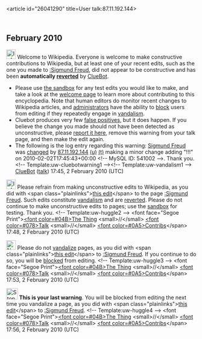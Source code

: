 <article id="26041290" title=User talk:87.11.192.144>
	<talkpage id="26041290" title="User talk:87.11.192.144">


== February 2010 ==
[[Image:Information.svg|left|25px]] Welcome to Wikipedia. Everyone is welcome to make constructive contributions to Wikipedia, but at least one of your recent edits, such as the one you made to [[:Sigmund Freud]], did not appear to be constructive and has been '''automatically [[Help:Reverting|reverted]]''' by [[User:ClueBot|ClueBot]]. 
* Please use [[Wikipedia:Sandbox|the sandbox]] for any test edits you would like to make, and take a look at the [[Wikipedia:Introduction|welcome page]] to learn more about contributing to this encyclopedia. Note that human editors do monitor recent changes to Wikipedia articles, and [[WP:ADMINS|administrators]] have the ability to [[WP:BLOCK|block]] users from editing if they repeatedly engage in [[WP:vandalism|vandalism]].
* Cluebot produces very few [[false positives]], but it does happen. If you believe the change you made should not have been detected as unconstructive, please [[User:ClueBot/FalsePositives|report it here]], remove this warning from your talk page, and then make the edit again. 
* The following is the log entry regarding this warning: [[Sigmund Freud]] was [http://en.wikipedia.org/w/index.php?title=Sigmund+Freud&amp;diff=341512068&amp;oldid=341443037 changed] by [[Special:Contributions/87.11.192.144|87.11.192.144]] [[User:87.11.192.144|(u)]] [[User talk:87.11.192.144|(t)]] making a minor change adding &quot;!!!&quot; on 2010-02-02T17:45:43+00:00 &lt;!-- MySQL ID: 541002 --&gt;. Thank you. &lt;!-- Template:uw-cluebotwarning1 --&gt;&lt;!-- Template:uw-vandalism1 --&gt; [[User:ClueBot|ClueBot]] ([[User talk:ClueBot|talk]]) 17:45, 2 February 2010 (UTC)

[[Image:Information.svg|25px]] Please refrain from making unconstructive edits to Wikipedia, as you did with &lt;span class=&quot;plainlinks&quot;&gt;[http://en.wikipedia.org/wiki/Sigmund_Freud?diff=341512535 this edit]&lt;/span&gt; to the page [[:Sigmund Freud]]. Such edits constitute [[Wikipedia:Vandalism|vandalism]] and are [[Help:Reverting|reverted]]. Please do not continue to make unconstructive edits to pages; use the [[Wikipedia:Sandbox|sandbox]] for testing. Thank you. &lt;!-- Template:uw-huggle2 --&gt; &lt;font face=&quot;Segoe Print&quot;&gt;[[User:TTTSNB|&lt;font color=#04B&gt;The Thing]] &lt;small&gt;//&lt;/small&gt; [[User talk:TTTSNB|&lt;font color=#078&gt;Talk]] &lt;small&gt;//&lt;/small&gt; [[Special:Contributions/The Thing That Should Not Be|&lt;font color=#0A5&gt;Contribs]]&lt;/span&gt; 17:48, 2 February 2010 (UTC)

[[Image:Nuvola apps important.svg|25px]] Please do not [[WP:Vandalism|vandalize]] pages, as you did with &lt;span class=&quot;plainlinks&quot;&gt;[http://en.wikipedia.org/wiki/Sigmund_Freud?diff=341513454 this edit]&lt;/span&gt; to [[:Sigmund Freud]]. If you continue to do so, you will be [[Wikipedia:Blocking policy|blocked]] from editing. &lt;!-- Template:uw-huggle3 --&gt; &lt;font face=&quot;Segoe Print&quot;&gt;[[User:TTTSNB|&lt;font color=#04B&gt;The Thing]] &lt;small&gt;//&lt;/small&gt; [[User talk:TTTSNB|&lt;font color=#078&gt;Talk]] &lt;small&gt;//&lt;/small&gt; [[Special:Contributions/The Thing That Should Not Be|&lt;font color=#0A5&gt;Contribs]]&lt;/span&gt; 17:53, 2 February 2010 (UTC)

[[Image:Stop hand nuvola.svg|30px]] '''This is your last warning'''. You will be blocked from editing the next time you vandalize a page, as you did with &lt;span class=&quot;plainlinks&quot;&gt;[http://en.wikipedia.org/wiki/Sigmund_Freud?diff=341513939 this edit]&lt;/span&gt; to [[:Sigmund Freud]]. &lt;!-- Template:uw-huggle4 --&gt; &lt;font face=&quot;Segoe Print&quot;&gt;[[User:TTTSNB|&lt;font color=#04B&gt;The Thing]] &lt;small&gt;//&lt;/small&gt; [[User talk:TTTSNB|&lt;font color=#078&gt;Talk]] &lt;small&gt;//&lt;/small&gt; [[Special:Contributions/The Thing That Should Not Be|&lt;font color=#0A5&gt;Contribs]]&lt;/span&gt; 17:56, 2 February 2010 (UTC)
	</talkpage>
</article>